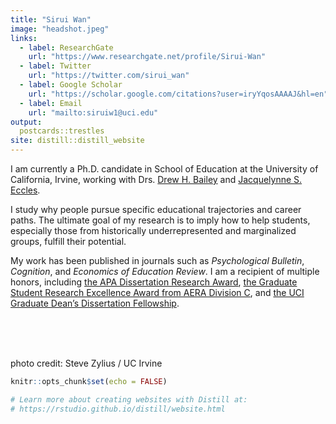 ```yaml
---
title: "Sirui Wan" 
image: "headshot.jpeg" 
links:
  - label: ResearchGate
    url: "https://www.researchgate.net/profile/Sirui-Wan"
  - label: Twitter
    url: "https://twitter.com/sirui_wan"
  - label: Google Scholar
    url: "https://scholar.google.com/citations?user=iryYqosAAAAJ&hl=en"
  - label: Email
    url: "mailto:siruiw1@uci.edu"
output:
  postcards::trestles
site: distill::distill_website
---
```


I am currently a Ph.D. candidate in School of Education at the University of California, Irvine, working with Drs. [Drew H. Bailey](https://sites.uci.edu/dhbailey/) and [Jacquelynne S. Eccles](https://www.faculty.uci.edu/profile.cfm?faculty_id=5971). 

I study why people pursue specific educational trajectories and career paths. The ultimate goal of my research is to imply how to help students, especially those from historically underrepresented and marginalized groups, fulfill their potential. 

My work has been published in journals such as _Psychological Bulletin_, _Cognition_, and _Economics of Education Review_. I am a recipient of multiple honors, including [the APA Dissertation Research Award](https://www.apa.org/science/awards/2021-dissertation-research-award), [the Graduate Student Research Excellence Award from AERA Division C](https://www.aera.net/Division-C/Awards), and [the UCI Graduate Dean's Dissertation Fellowship](https://education.uci.edu/ucisoe_news/wan_gddf_june21).

<br>
<br>
<br>

photo credit: Steve Zylius / UC Irvine

```r
knitr::opts_chunk$set(echo = FALSE)

# Learn more about creating websites with Distill at:
# https://rstudio.github.io/distill/website.html

```

